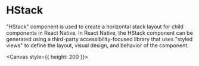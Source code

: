 
<Meta title="components/Stack" />

# HStack

"HStack" component is used to create a horizontal stack layout for child components in React Native. In React Native, the HStack component can be generated using a third-party accessibility-focused library that uses "styled views" to define the layout, visual design, and behavior of the component.

<Canvas style={{ height: 200 }}>
  <Story id="components-stories-stack--stack-story" />
</Canvas>
